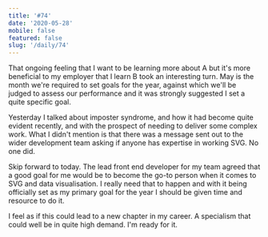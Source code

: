 ```yaml
---
title: '#74'
date: '2020-05-28'
mobile: false
featured: false
slug: '/daily/74'
---
```


That ongoing feeling that I want to be learning more about A but it's more beneficial to my employer that I learn B took an interesting turn. May is the month we're required to set goals for the year, against which we'll be judged to assess our performance and it was strongly suggested I set a quite specific goal.

Yesterday I talked about imposter syndrome, and how it had become quite evident recently, and with the prospect of needing to deliver some complex work. What I didn't mention is that there was a message sent out to the wider development team asking if anyone has expertise in working SVG. No one did.

Skip forward to today. The lead front end developer for my team agreed that a good goal for me would be to become the go-to person when it comes to SVG and data visualisation. I really need that to happen and with it being officially set as my primary goal for the year I should be given time and resource to do it.

I feel as if this could lead to a new chapter in my career. A specialism that could well be in quite high demand. I'm ready for it.
